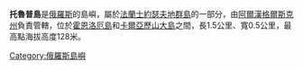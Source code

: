 {{expand|time=2014-11-20T13:15:20+00:00}}
{{unreferenced|time=2014-11-20T13:15:20+00:00}}
'''托魯普島'''是[[俄羅斯|俄羅斯]]的島嶼，屬於[[法蘭士約瑟夫地群島|法蘭士約瑟夫地群島]]的一部分，由[[阿爾漢格爾斯克州|阿爾漢格爾斯克州]]負責管轄，位於[[霍恩洛厄島|霍恩洛厄島]]和[[卡爾亞歷山大島|卡爾亞歷山大島]]之間，長1.5公里、寬0.5公里，最高點海拔高度128米。

[[Category:俄羅斯島嶼|Category:俄羅斯島嶼]]
{{Russia-geo-stub}}